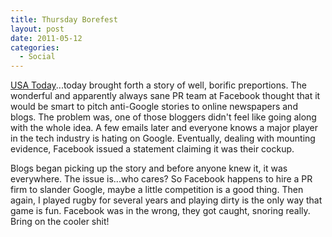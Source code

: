 ```yaml
---
title: Thursday Borefest
layout: post
date: 2011-05-12
categories:
  - Social
---
```


[USA Today](http://www.usatoday.com/)...today brought forth a story of well,
borific preportions. The wonderful and apparently always sane PR team at
Facebook thought that it would be smart to pitch anti-Google stories to online
newspapers and blogs. The problem was, one of those bloggers didn't feel like
going along with the whole idea. A few emails later and everyone knows a major
player in the tech industry is hating on Google. Eventually, dealing with
mounting evidence, Facebook issued a statement claiming it was their cockup.

Blogs began picking up the story and before anyone knew it, it was everywhere.
The issue is...who cares? So Facebook happens to hire a PR firm to slander
Google, maybe a little competition is a good thing. Then again, I played rugby
for several years and playing dirty is the only way that game is fun. Facebook
was in the wrong, they got caught, snoring really. Bring on the cooler shit!

